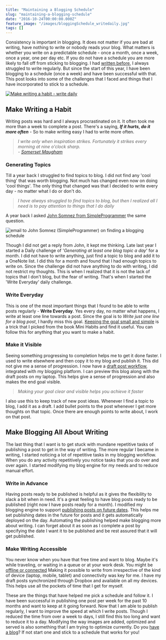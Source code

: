 ```yaml
---
title: "Maintaining a Blogging Schedule"
slug: "maintaining-a-blogging-schedule"
date: "2016-10-24T00:00:00.000Z"
feature_image: "/images/bloggingSchedule_writedaily.jpg"
tags: []
---
```


Consistency is important in blogging. It does not matter if you are bad at writing, have nothing to write or nobody reads your blog. What matters is whether you write on a predictable schedule - once a month, once a week, once a year, one per day etc. If you do not have a schedule you are more likely to fall off from sticking to blogging. I had [written before](__GHOST_URL__/blog/own-your-urls/), I always struggled to write regularly. But since the start of this year, I have been blogging to a schedule (once a week) and have been successful with that. This post looks into some of the challenges that I faced and things that I have incorporated to stick to a schedule.

[![Make writing a habit - write daily](/images/bloggingSchedule_writedaily.jpg)](https://www.flickr.com/photos/12389767@N04/3097124543/%22)

Make Writing a Habit
--------------------

Writing posts was hard and I always procrastinated on it. It often took me more than a week to complete a post. There's a saying, **_If it hurts, do it more often_** - So to make writing easy I had to write more often.

> _I write only when inspiration strikes. Fortunately it strikes every morning at nine o'clock sharp._  
> _\- [Somerset Maugham](http://www.goodreads.com/quotes/302963-i-write-only-when-inspiration-strikes-fortunately-it-strikes-every)_

### **Generating Topics**

Till a year back I struggled to find topics to blog. I did not find any 'cool thing' that was worth blogging. Not much has changed even now on doing 'cool things'. The only thing that changed was that I decided to write every day - no matter what I do or don't do.

> _I have always struggled to find topics to blog, but then I realized all I need is to pay attention to things that I do daily_

A year back I asked [John Somnez from SimpleProgrammer](https://simpleprogrammer.com/about-simple-programmer/) the same question.

![email to John Somnez (SimpleProgrammer) on finding a blogging schedule](/images/bloggingSchedule_john_email.png)

Though I did not get a reply from John, it kept me thinking. Late last year I started a Daily challenge of '_Generating at least one blog topic a day_' for a month. I did not have to write anything, just find a topic to blog and add it to a OneNote list. I did this for a month and found that I had enough topics to write on. Since the challenge did not have anything to do with writing, I did not restrict my thoughts. This is when I realized that it is not the lack of topics that I don't blog, but the fear of writing. That's when I started the 'Write Everyday' daily challenge.

### **Write Everyday**

This is one of the most important things that I found to be able to write posts regularly - **Write Everyday**. Yes every day, no matter what happens, I write at least one line towards a post. Since the goal is to _Write just one line for a blog post_, I hardly miss this goal. [Keeping the goal small and simple](__GHOST_URL__/blog/morning-routine/) is a trick that I picked from the book Mini Habits and find it useful. You can follow this for anything that you want to make a habit.

### **Make it Visible**

Seeing something progressing to completion helps me to get it done faster. I used to write elsewhere and then copy it to my blog and publish it. This did not give me a sense of progression. I now have a [draft post workflow](__GHOST_URL__/blog/optimizing-octopress-workflow-for-new-posts/), integrated with my blogging platform. I can preview this blog along with the draft posts on my laptop. This helps give a sense of progression and also makes the end goal visible.

> _Making your goal clear and visible helps you achieve it faster_

I also use this to keep track of new post ideas. Whenever I find a topic to blog, I add it as a draft. I add bullet points to the post whenever I get more thoughts on that topic. Once there are enough points to write about, I work on that post.

Make Blogging All About Writing
-------------------------------

The last thing that I want is to get stuck with mundane repetitive tasks of publishing a post to get in the way of writing. The more regular I became in writing, I started noticing a lot of repetitive tasks in my blogging workflow. When you do any activity repetitively you notice tasks that you do over and over again. I started modifying my blog engine for my needs and to reduce manual effort.

### **Write in Advance**

Having posts ready to be published is helpful as it gives the flexibility to slack a bit when in need. It's a great feeling to have blog posts ready to be published (right now I have posts ready for a month). I modified my blogging engine to support [publishing posts on future dates](__GHOST_URL__/blog/automatic-deployment-of-future-posts-with-octopress). This helps me set publishing dates in the future for posts and it gets automatically deployed on the day. Automating the publishing helped make blogging more about writing. I can forget about it as soon as I complete a post by specifying the date I want it to be published and be rest assured that it will get published.

### **Make Writing Accessible**

You never know when you have that free time and want to blog. Maybe it's while traveling, or waiting in a queue or at your work desk. You might be [offline or connected](__GHOST_URL__/blog/staying-productive-offline) Making it possible to write from irrespective of the kind of device (laptop, mobile, tablet) and connectivity was key for me. I have my draft posts synchronized through Dropbox and available on all my devices. This helps use all the pockets of time that I get for myself.

These are the things that have helped me pick a schedule and follow it. I have been successful in publishing one post per week for the past 10 months and want to keep at it going forward. Now that I am able to publish regularly, I want to improve the speed at which I write posts. Though I reduced the time from over a week to days, I still find this too long and want to reduce it to a day. Modifying the way images are added, optimized and served is also something that I am trying to optimize currently. Do you [have a blog](__GHOST_URL__/blog/own-your-urls/)? If not start one and stick to a schedule that works for you!